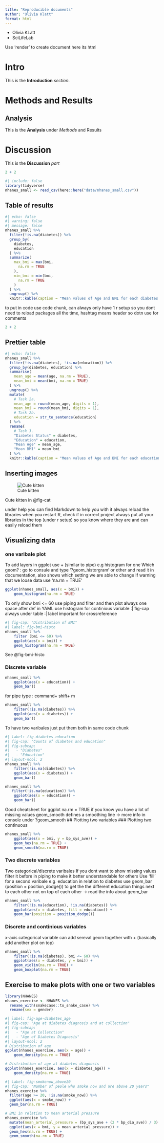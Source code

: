 ```yaml
---
title: "Reproducible documents"
author: "Olivia Klatt"
format: html
---
```


- Olivia KLatt
- SciLifeLab

Use 'render' to create document here its html

# Intro
This is the **Introduction** *section*.

# Methods and Results 
## Analysis
This is the **Analysis** under *Methods* and Results

# Discussion
This is the **Discussion** *part*

```r
2 + 2
```


```r
#| include: false
library(tidyverse)
nhanes_small <- read_csv(here::here("data/nhanes_small.csv"))
```

## Table of results

```r
#| echo: false
#| warning: false
#| message: false
nhanes_small %>%
  filter(!is.na(diabetes)) %>%
  group_by(
    diabetes,
    education
  ) %>%
  summarize(
    max_bmi = max(bmi,
      na.rm = TRUE
    ),
    min_bmi = min(bmi,
      na.rm = TRUE
    )
  ) %>%
  ungroup() %>%
  knitr::kable(caption = "Mean values of Age and BMI for each diabetes and education status")
```


to put in code use code chunk, can always only have 1 r setup so you dont need to reload packages all the time, hashtag means header so dotn use for comments


```r
2 + 2
```

## Prettier table
```r
#| echo: false
nhanes_small %>%
  filter(!is.na(diabetes), !is.na(education)) %>%
  group_by(diabetes, education) %>%
  summarise(
    mean_age = mean(age, na.rm = TRUE),
    mean_bmi = mean(bmi, na.rm = TRUE)
  ) %>%
  ungroup() %>%
  mutate(
    # Task 2a.
    mean_age = round(mean_age, digits = 1),
    mean_bmi = round(mean_bmi, digits = 1),
    # Task 2b.
    education = str_to_sentence(education)
  ) %>%
  rename(
    # Task 3.
    "Diabetes Status" = diabetes,
    "Education" = education,
    "Mean Age" = mean_age,
    "Mean BMI" = mean_bmi
  ) %>%
  knitr::kable(caption = "Mean values of Age and BMI for each education and diabetes status.")
```

## Inserting images
![Cute kitten](images/Kitten.png){#fig-cat}

Cute kitten in @fig-cat

under help you can find Markdown to help you with it
always reload the libraries when you restart R, check if in correct project 
always put all your libraries in the top (under r setup) so you know where they are and can easily reload them

## Visualizing data
### one varibale plot
To add layers in ggplot use + (similar to pipe) e.g histogram for one 
Which geom? : go to consule and type '?geom_historgram' or other and read it in documentation, also shows which setting we are able to change
If warning that we loose data use 'na.rm = TRUE'
```r
ggplot(nhanes_small, aes(x = bmi)) + 
    geom_histogram(na.rm = TRUE)

```
To only show bmi <= 60 use piping and filter and then plot
always one space after def in YAML 
use histogram for continious variable
:| fig-cap always under table
:| label important for crossreference
```r
#| fig-cap: "Distribution of BMI"
#| label: fig-bmi-histo
nhanes_small %>% 
    filter (bmi <= 60) %>% 
    ggplot(aes(x = bmi)) + 
    geom_histogram(na.rm = TRUE)
```
See @fig-bmi-histo

### Discrete variable 

```r
nhanes_small %>% 
    ggplot(aes(x = education)) +
    geom_bar()
```
for pipe type : command+ shift+ m
```r
nhanes_small %>% 
    filter(!is.na(diabetes)) %>% 
    ggplot(aes(x = diabetes)) +
    geom_bar()
```

To have two varibales just put them both in same code chunk

```r
#| label: fig-diabetes-education
#| fig-cap: "Counts of diabetes and education"
#| fig-subcap:
#|   - "Diabetes"
#|   - "Education"
#| layout-ncol: 2
nhanes_small %>% 
    filter(!is.na(diabetes)) %>% 
    ggplot(aes(x = diabetes)) +
    geom_bar()

nhanes_small %>% 
   filter(!is.na(education)) %>% 
    ggplot(aes(x = education)) +
    geom_bar()
```
Good cheatsheet for ggplot
na.rm = TRUE if you know you have a lot of missing values 
geom_smooth defines a smoothing line -> more info in console under ?geom_smooth
## Plotting two variables
### Plotting two continuous 
```r
nhanes_small %>% 
    ggplot(aes(x = bmi, y = bp_sys_ave)) + 
    geom_hex(na.rm = TRUE) +
    geom_smooth(na.rm = TRUE)
```

### Two discrete variables 
Two categorical/discrete varibales
If you dont want to show missing values filter it before in piping to make it better understandable for others
Use 'fill' for a second varibale e.g. education in relation to diabetes
use geom_bar (position = position_dodge()) to get the the different education things next to each other not on top of each other -> read the info about geom_bar
```r
nhanes_small %>% 
    filter(!is.na(education), !is.na(diabetes)) %>% 
    ggplot(aes(x = diabetes, fill = education)) + 
    geom_bar(position = position_dodge())
```


### Discrete and continious variables 
x-axis categorical variable
can add sereval geom together with + (basically add another plot on top)
```r
nhanes_small %>% 
    filter(!is.na(diabetes), bmi <= 60) %>% 
    ggplot(aes(x = diabetes, y = bmi)) + 
    geom_violin(na.rm = TRUE) +
    geom_boxplot(na.rm = TRUE)
```

## Exercise to make plots with one or two variables

```r
library(NHANES)
nhanes_exercise <- NHANES %>%
  rename_with(snakecase::to_snake_case) %>%
  rename(sex = gender)
```

```r
#| label: fig-age-diabetes_age
#| fig-cap: "Age at diabetes diagnosis and at collection"
#| fig-subcap: 
#|   - "Age at Colletction"
#|   - "Age of Diabetes Diagnosis"
#| layout-ncol: 2
# Distribution of age
ggplot(nhanes_exercise, aes(x = age)) +
    geom_density(na.rm = TRUE)

# Distribution of age at diabetes diagnosis
ggplot(nhanes_exercise, aes(x = diabetes_age)) +
    geom_density(na.rm = TRUE)
```

```r
#| label: fig-smokenow_above20
#| fig-cap: "Number of peole who smoke now and are above 20 years"
nhanes_exercise %>% 
  filter(age >= 20, !is.na(smoke_now)) %>% 
  ggplot(aes(x = smoke_now)) +
  geom_bar(na.rm = TRUE)
```

```r
# BMI in relation to mean arterial pressure
nhanes_exercise %>% 
  mutate(mean_arterial_pressure = (bp_sys_ave + (2 * bp_dia_ave)) / 3) %>% 
  ggplot(aes(x = bmi, y = mean_arterial_pressure)) +
  geom_hex(na.rm = TRUE) +
  geom_smooth(na.rm = TRUE)
```

